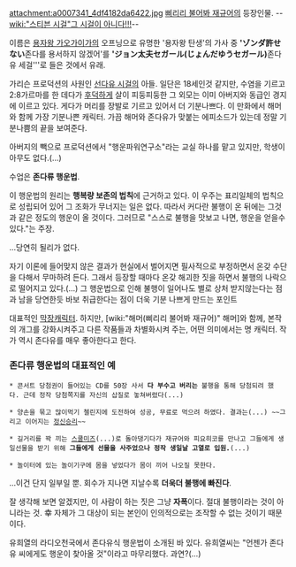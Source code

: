 attachment:a0007341_4df4182da6422.jpg
[[삐리리 불어봐 재규어]]의 등장인물. --[[wiki:"스티븐 시걸"그 시걸이 아니다!!!]]--

이름은 [[용자왕 가오가이가]]의 오프닝으로 유명한 '용자왕 탄생'의 가사 중 ''''ゾンダ許せない'''존다를 용서하지 않겠어'를 ''''ジョン太夫セガール(じょんだゆうセガール)'''존다유 세걸'''로 들은 것에서 유래.

가리슨 프로덕션의 사원인 [[선다유 시걸]]의 아들. 일단은 18세인것 같지만, 수염을 기르고 2:8가르마를 한 데다가 [[후덕]]하게 살이 피둥피둥한 그 외모는 이미 아버지와 동급인 경지에 이르고 있다. 게다가 머리를 장발로 기르고 있어서 더 기분나쁘다. 이 만화에서 해머와 함께 가장 기분나쁜 캐릭터. 가끔 해머와 존다유가 맞붙는 에피소드가 있는데 정말 기분나쁨의 끝을 보여준다.

아버지의 빽으로 프로덕션에서 "행운파워연구소"라는 교실 하나를 맡고 있지만, 학생이 아무도 없다.(…)

수업은 '''존다류 행운법'''.

이 행운법의 원리는 '''행복량 보존의 법칙'''에 근거하고 있다. 이 우주는 표리일체의 법칙으로 성립되어 있어 그 조화가 무너지는 일은 없다. 따라서 커다란 불행이 온 뒤에는 그것과 같은 정도의 행운이 올 것이다. 그러므로 "스스로 불행을 맛보고 나면, 행운을 얻을수 있다."는 주장.

...당연히 될리가 없다.

자기 이론에 들어맞지 않은 결과가 현실에서 벌어지면 필사적으로 부정하면서 온갖 수단을 다해서 무마하려 든다. 그래서 등장할 때마다 온갖 해괴한 짓을 하면서 불행의 나락으로 떨어지고 있다.(…) 그 행운법으로 인해 불행이 일어나도 별로 상처 받지않는다는 점과 남을 당연한듯 바보 취급한다는 점이 더욱 기분 나쁘게 만드는 포인트

대표적인 [[막장]]캐릭터. 하지만, [wiki:"해머(삐리리 불어봐 재규어)" 해머]와 함께, 본작의 개그를 강화시켜주고 다른 작품들과 차별화시켜 주는, 어떤 의미에서는 명 캐릭터. 작가 역시 존다유를 매우 좋아한다고 한다.

=== 존다류 행운법의 대표적인 예 ===

 * 콘서트 당첨권이 들어있는 CD를 50장 사서 '''다 부수고 버리는''' 불행을 통해 당첨되려 했다. 근데 정작 당첨쪽지를 자신의 삽질로 놓쳐버렸다(...)

 * 양손을 묶고 많이먹기 첼린지에 도전하여 성공, 무료로 먹으려 하였다. 결과는(...) ~~그리고 이어지는 [[정신승리]]~~

 * 길거리를 꽉 끼는 [[스쿨미즈]](...)로 돌아댕기다가 재규어와 피요히코를 만나고 그들에게 생일선물을 받기 위해 '''그들에게 선물을 사주었으나 정작 생일날 고열로 입원.'''(...)

 * 놀이터에 있는 놀이기구에 몸을 넣었다가 몸이 끼어 나오질 못한다.

...이건 단지 일부일 뿐. 회수가 지나면 지날수록 '''더욱더 불행에 빠진다'''.

잘 생각해 보면 알겠지만, 이 사람이 하는 짓은 그냥 '''자폭'''이다. 절대 불행이라는 것이 아니라는 것. 幸 자체가 그 대상이 되는 본인이 인의적으로는 조작할 수 없는 것이기 때문이다.

유희열의 라디오천국에서 존다유식 행운법이 소개된 바 있다. 유희열씨는 "언젠가 존다유 씨에게도 행운이 찾아올 것"이라고 마무리했다. 과연?(...)
